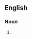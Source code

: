 {{delete}}
==English==

===Noun===
{{en-noun}}

# {{The inadvertent depresssing of a computer mouse button on a wrong selection}}